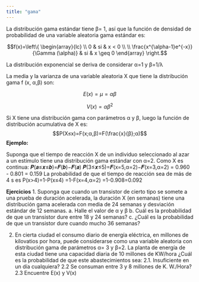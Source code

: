 ```yaml
---
title: "gama"
---
```


La distribución gama estándar tiene β= 1, así que la función de densidad de probabilidad de una variable aleatoria gama estándar es:

$$f(x)=\left\{ \begin{array}{lc}
            \\ 0 &   si  & x < 0 \\
             \\ \frac{x^{\alpha-1}e^{-x}}{\Gamma (\alpha)} &  si  & x \geq 0 
             \end{array}
   \right.$$



La distribución exponencial se deriva de considerar   α=1 y  β=1/λ

La media y la varianza de una variable aleatoria X que tiene la distribución gama f (x, α,β) son:

$$E(x)=μ=αβ$$

$$V(x)=αβ^2$$

Si X tiene una distribución gama con parámetros α y β, luego la función de distribución acumulativa de X es:
$$P(X≤x)=F(x;α,β)=F(\frac{x}{β};α)$$
**Ejemplo:**

Suponga que el tiempo de reacción X de un individuo seleccionado al azar a un estímulo tiene una distribución gama estándar con α=2.  Como  X es continua:
𝑷(𝒂≤𝒙≤𝒃)=𝑭(𝒃)−𝑭(𝒂)
𝑷(3≤𝒙≤5)=𝑭(x=5,α=2)−𝑭(x=3,α=2)
= 0.960 - 0.801 = 0.159
La probabilidad de que el tiempo de reacción sea de más de 4 s es
P(x>4)=1-P(x≤4)
=1-F(x=4,α=2)
=1-0.908=0.092

**Ejercicios**
1.  Suponga que cuando un transistor de cierto tipo se somete a una prueba de duración acelerada, la duración X (en semanas) tiene una distribución gama acelerada con media de 24 semanas y desviación estándar de 12 semanas.
a. Halle el valor de α y β
b. Cuál es la probabilidad de que un transistor dure entre 18 y 24 semanas? 
c. ¿Cuál es la probabilidad de que un transistor dure cuando mucho 36 semanas?

2. En cierta ciudad el consumo diario de energía eléctrica, en millones de kilovatios por hora, puede considerarse como una variable aleatoria con distribución gama de parámetros α= 3 y β=2. La planta de energía de esta ciudad tiene una capacidad diaria de 10 millones de KW/hora ¿Cuál es la probabilidad de que este abastecimientos sea: 
2.1. Insuficiente en un día cualquiera? 
2.2 Se consuman entre 3 y 8 millones de K. W./Hora? 
2.3 Encuentre E(x) y V(x)

